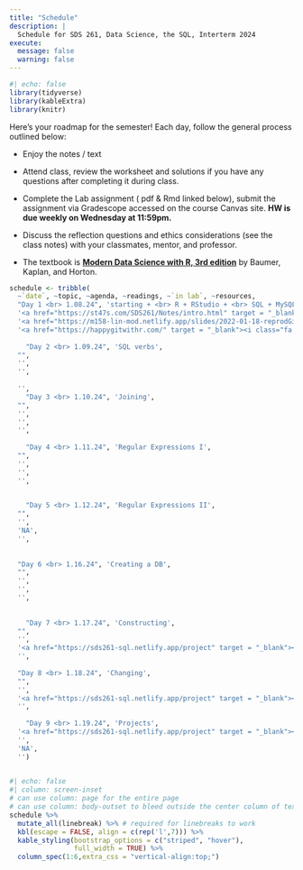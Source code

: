 ```yaml
---
title: "Schedule"
description: |
  Schedule for SDS 261, Data Science, the SQL, Interterm 2024
execute: 
  message: false
  warning: false
---
```


```r
#| echo: false
library(tidyverse)
library(kableExtra)
library(knitr)
```

Here's your roadmap for the semester! Each day, follow the general process outlined below:

-   Enjoy the notes / text <i class="fas fa-book-open"></i>

-   Attend class, review the <i class="fas fa-pencil-alt"></i>worksheet and solutions if you have any questions after completing it during class.

-   Complete the Lab assignment (<i class="fa-solid fa-file-pdf"></i> pdf & <i class="fa-brands fa-r-project"></i> Rmd linked below), <i class="fa-solid fa-paper-plane"></i> submit the assignment via Gradescope accessed on the course Canvas site.  <b>HW is due weekly on Wednesday at 11:59pm.</b>

-   Discuss the reflection questions <i class="fas fa-lightbulb" target="_blank"></i> and ethics considerations <i class="fas fa-balance-scale"></i> (see the <i class="fas fa-book-open"></i> class notes) with your classmates, mentor, and professor.

-   The textbook is <b> <a href = "https://mdsr-book.github.io/mdsr3e/" target = "_blank">Modern Data Science with R, 3rd edition</a></b> by Baumer, Kaplan, and Horton.




```r
schedule <- tribble(
  ~`date`, ~topic, ~agenda, ~readings, ~`in lab`, ~resources,
  "Day 1 <br> 1.08.24", 'starting + <br> R + RStudio + <br> SQL + MySQL + <br> SLR',"• course info <br> • R + SQL", 
  '<a href="https://st47s.com/SDS261/Notes/intro.html" target = "_blank"><i class="fas fa-book-open"></i> Introduction</a> <br> <a href="https://mdsr-book.github.io/mdsr2e/ch-sql.html" target = "_blank"><i class="fas fa-book-open"></i> MDSR2 15</a>',
  '<a href="https://m158-lin-mod.netlify.app/slides/2022-01-18-reprodGitwrang.html" target = "_blank"><i class="fas fa-desktop"></i> Git + Tidy</a> <br> <a href="https://m158-lin-mod.netlify.app/slides/wu1_ma158_s22.pdf" target = "_blank"><i class="fas fa-pencil-alt"></i> WU 1</a> <br> <a href="https://m158-lin-mod.netlify.app/slides/wu2_ma158_s22.pdf" target = "_blank"><i class="fas fa-pencil-alt"></i> WU 2</a>  <br> <a href = "http://www.rossmanchance.com/applets/2021/regshuffle/regshuffle.htm" target = "_blank"><i class = "fas fa-gamepad"></i> least sq</a>',
  '<a href="https://happygitwithr.com/" target = "_blank"><i class="fa fa-comments"></i> happygitwithR</a><br><a href = "https://www.openscapes.org/blog/2022/05/27/github-illustrated-series/" target = "_blank"><i class="fa fa-comments"></i>Why Git? + monsters</a>',
  
    "Day 2 <br> 1.09.24", 'SQL verbs',
  "", 
  '',
  '',
  
  '',
    "Day 3 <br> 1.10.24", 'Joining',
  "", 
  '',
  '',
  '',
  
    "Day 4 <br> 1.11.24", 'Regular Expressions I',
  "", 
  '',
  '',
  '',

  
    "Day 5 <br> 1.12.24", 'Regular Expressions II',
  "", 
  '',
  'NA',
  '',
  
  
  "Day 6 <br> 1.16.24", 'Creating a DB',
  "", 
  '',
  '',
  '',
  
  
    "Day 7 <br> 1.17.24", 'Constructing',
  "", 
  '',
  '<a href="https://sds261-sql.netlify.app/project" target = "_blank"><i class="fas fa-pencil-alt"></i> Project</a>',
  '',
  
  "Day 8 <br> 1.18.24", 'Changing',
  "", 
  '',
  '<a href="https://sds261-sql.netlify.app/project" target = "_blank"><i class="fas fa-pencil-alt"></i> Project</a>',
  '',  
  
    "Day 9 <br> 1.19.24", 'Projects',
  '<a href="https://sds261-sql.netlify.app/project" target = "_blank"><i class="fas fa-pencil-alt"></i> Project</a>', 
  '',
  'NA',
  '') 
  

```



```r
#| echo: false
#| column: screen-inset
# can use column: page for the entire page
# can use column: body-outset to bleed outside the center column of text
schedule %>% 
  mutate_all(linebreak) %>% # required for linebreaks to work
  kbl(escape = FALSE, align = c(rep('l',7))) %>%
  kable_styling(bootstrap_options = c("striped", "hover"),
                full_width = TRUE) %>%
  column_spec(1:6,extra_css = "vertical-align:top;")
```




